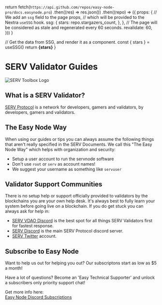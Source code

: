 
  return fetch(`https://api.github.com/repos/easy-node-pro/docs.easynode.pro`)
    .then((res) => res.json())
    .then((repo) => ({
      props: {
        // We add an `ssg` field to the page props,
        // which will be provided to the Nextra `useSSG` hook.
        ssg: {
          stars: repo.stargazers_count,
        },
      },
      // The page will be considered as stale and regenerated every 60 seconds.
      revalidate: 60,
    }))
}

  // Get the data from SSG, and render it as a component.
  const { stars } = useSSG()
  return <strong>{stars}</strong>
}

# SERV Validator Guides
![SERV Toolbox Logo](/serv_logo.png)

## What is a SERV Validator?
[SERV Protocol](https://serv.services) is a network for developers, gamers and validators, by developers, gamers and validators.

## The Easy Node Way
When using our guides or tips you can always assume the following things that aren't really specified in the SERV Documents. We call this "The Easy Node Way" which helps with organization and security:

-  Setup a user account to run the servnode software
  -  Don't use `root` or `serv` as account names!
  -  We suggest your username as something like `servuser`

## Validator Support Communities
There is no setup help or support officially provided to validators by the blockchains you are your own help desk. It's always best to fully learn your system before going live on a blockchain. If you do get stuck you can always ask for help in:
- [SERV VDAO Discord](https://discord.gg/w9mU7mpYVz) is the best spot for all things SERV Validators first for fastest response.
- [SERV Discord](https://discord.gg/ejhk24nKK2) is the main SERV Protocol discord server.
- [SERV Twitter](https://twitter.com/servprotocol) account.

## Subscribe to Easy Node
Want to help us out for helping you out? Our subscriptons start as low as $5 a month!  

Have a lot of questions? Become an 'Easy Technical Supporter' and unlock a subscribers only priority support chat!  

Get more info here:  
[Easy Node Discord Subscriptions](https://discord.com/servers/easynode-pro-blockchain-validators-404423550909284372)